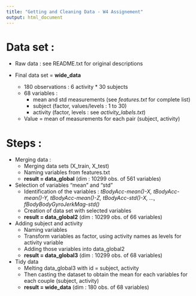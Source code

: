 ---
title: "Getting and Cleaning Data - W4 Assignement"
output: html_document
---

# Data set : 
* Raw data : see README.txt for original descriptions

* Final data set = **wide_data**
    + 180 observations : 6 activity * 30 subjects
    + 68 variables : 
        + mean and std measurements (see *features.txt* for complete list)
        + subject (factor, values/levels : 1 to 30)
        + activity (factor, levels : see *activity_labels.txt*)
    + Value = mean of measurements for each pair (subject, activity)


# Steps :
* Merging data : 
    + Merging data sets (X_train, X_test)
    + Naming variables from features.txt
    + **result = data_global** (dim : 10299 obs. of 561 variables)

* Selection of variables "mean" and "std"
    + Identification of the variables : *tBodyAcc-mean()-X, tBodyAcc-mean()-Y, tBodyAcc-mean()-Z, tBodyAcc-std()-X, ..., fBodyBodyGyroJerkMag-std()*
    + Creation of data set with selected variables
    + **result = data_global2** (dim : 10299 obs. of 66 variables)

* Adding subject and activity
    + Naming variables
    + Transform variables as factor, using activity names as levels for activity variable
    + Adding those variables into data_global2
    + **result = data_global3** (dim : 10299 obs. of 68 variables)

* Tidy data
    + Melting data_global3 with id = subject, activity
    + Then casting the dataset to obtain the mean for each variables for each couple (subject, activity)
    + **result = wide_data** (dim : 180 obs. of 68 variables)


